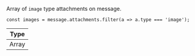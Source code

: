 Array of `image` type attachments on message.

```tsx
const images = message.attachments.filter(a => a.type === 'image');
```

| Type  |
| ----- |
| Array |
